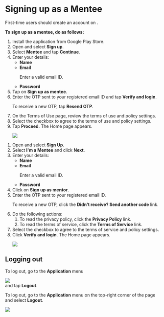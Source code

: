 
# Signing up as a Mentee

First-time users should create an account on <PartialExample mentored />.

<b>To sign up as a mentee, do as follows:</b>

<Tabs>
<TabItem value="mentored mobile application" label="Mobile App" default>
    <ol>
        <li>Install the <PartialExample mentored /> application from Google Play Store.
        </li>
        <li>Open <PartialExample mentored /> and select <b>Sign up</b>.
        </li>
        <li> Select <b>Mentee</b> and tap <b>Continue</b>.</li>
        <li>Enter your details:
            <ul>
                <li><b>Name
                </b></li>
                <li><b>Email</b>
                <p>
                    <Admonition type="note">
                        <p>Enter a valid email ID.</p>
                    </Admonition>
                </p>
                </li>
                <li><b>Password</b></li>
            </ul>
        </li>
        <li>Tap on <b>Sign up as mentee</b>.
        </li>
        <li>Enter the OTP sent to your registered email ID and tap <b>Verify and login</b>.
        <p>
            <Admonition type="tip">
                <p>To receive a new OTP, tap <b>Resend OTP</b>.</p>
            </Admonition>
        </p>
        </li>
        <li>On the Terms of Use page, review the terms of use and policy settings.</li>
        <li>Select the checkbox to agree to the terms of use and policy settings.</li>
        <li>Tap <b>Proceed</b>. The Home page appears.
        <p>
            <img src={MenteeHome} />
        </p>
        </li>
    </ol>
</TabItem>
<TabItem value="mentored portal" label="Web Portal">
<ol>
<li>Open <PartialExample mentored /> and select <b>Sign Up</b>.</li>
<li>Select <b>I'm a Mentee</b> and click <b>Next</b>.</li> 
<li>Enter your details:
    <ul>
    <li><b>Name</b></li>
    <li><b>Email</b>
    <p>
        <Admonition type="note">
        <p>Enter a valid email ID.</p>
        </Admonition>
    </p>
    </li>
    <li><b>Password</b></li>
    </ul>
</li>
<li>Click on <b>Sign up as mentor</b>.</li>
<li>Enter the OTP sent to your registered email ID.</li>
<p>
    <Admonition type="tip">
    <p>To receive a new OTP, click the <b>Didn't receive? Send another code</b> link.</p>
    </Admonition>
</p>
<li>Do the following actions:
    <ol>
    <li>To read the privacy policy, click the <b>Privacy Policy</b> link.</li>
    <li>To read the terms of service, click the <b>Terms of Service</b> link.</li>
    </ol>
</li>
<li>Select the checkbox to agree to the terms of service and policy settings.</li>
<li>Click <b>Verify and login</b>. The Home page appears.
<p>
    <img src={PortalHomeMentee} />
</p>
</li>
</ol>
</TabItem>
</Tabs>

## Logging out

<Tabs>
<TabItem value="mentored mobile application" label="Mobile App" default>
<p>To log out, go to the <b>Application</b> menu <div class="inlineImg"><img src={BurgerMenu}/></div> and tap <b>Logout</b>.</p>
</TabItem>
<TabItem value="mentored portal" label="Web Portal" default>
<p>To log out, go to the <b>Application</b> menu on the top-right corner of the page and select <b>Logout</b>.</p>
<p>
    <img src={PortalApplicationMenu} />
</p>
</TabItem>
</Tabs>
